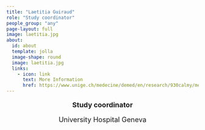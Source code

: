 ```yaml
---
title: "Laetitia Guiraud"
role: "Study coordinator"
people_group: "any"
page-layout: full
image: laetitia.jpg
about: 
  id: about
  template: jolla
  image-shape: round
  image: laetitia.jpg
  links:
    - icon: link
      text: More Information
      href: https://www.unige.ch/medecine/demed/en/research/930calmy/membres
---
```


<div style="text-align: center;">
  <p style="font-size: 18px; font-weight: bold;">Study coordinator</p>
  <p style="font-size: 18px;">University Hospital Geneva</p>
</div>
